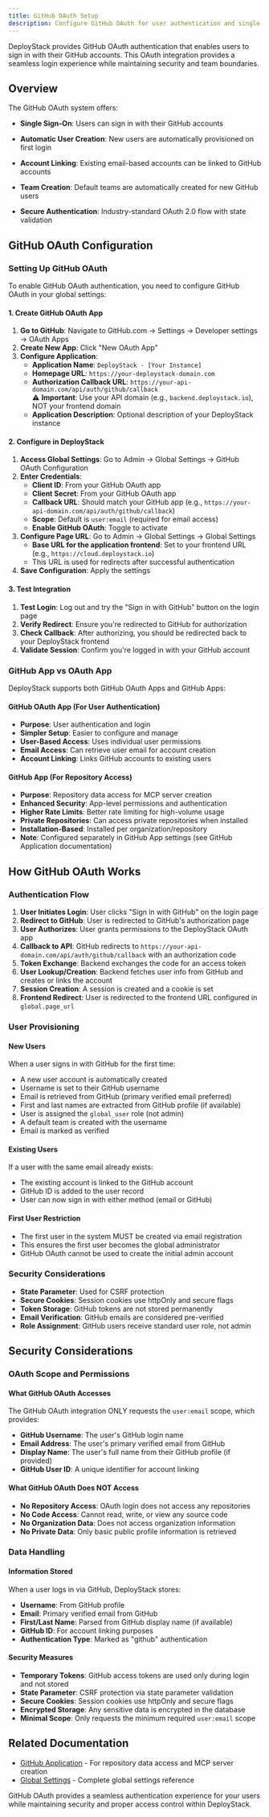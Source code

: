 ```yaml
---
title: GitHub OAuth Setup
description: Configure GitHub OAuth for user authentication and single sign-on in DeployStack.
---
```



DeployStack provides GitHub OAuth authentication that enables users to sign in with their GitHub accounts. This OAuth integration provides a seamless login experience while maintaining security and team boundaries.

## Overview

The GitHub OAuth system offers:

- **Single Sign-On**: Users can sign in with their GitHub accounts
- **Automatic User Creation**: New users are automatically provisioned on first login
- **Account Linking**: Existing email-based accounts can be linked to GitHub accounts
- **Team Creation**: Default teams are automatically created for new GitHub users

- **Secure Authentication**: Industry-standard OAuth 2.0 flow with state validation

## GitHub OAuth Configuration

### Setting Up GitHub OAuth

To enable GitHub OAuth authentication, you need to configure GitHub OAuth in your global settings:

#### 1. Create GitHub OAuth App

1. **Go to GitHub**: Navigate to GitHub.com → Settings → Developer settings → OAuth Apps
2. **Create New App**: Click "New OAuth App"
3. **Configure Application**:
   - **Application Name**: `DeployStack - [Your Instance]`
   - **Homepage URL**: `https://your-deploystack-domain.com`
   - **Authorization Callback URL**: `https://your-api-domain.com/api/auth/github/callback`  
     ⚠️ **Important**: Use your API domain (e.g., `backend.deploystack.io`), NOT your frontend domain
   - **Application Description**: Optional description of your DeployStack instance

#### 2. Configure in DeployStack

1. **Access Global Settings**: Go to Admin → Global Settings → GitHub OAuth Configuration
2. **Enter Credentials**:
   - **Client ID**: From your GitHub OAuth app
   - **Client Secret**: From your GitHub OAuth app
   - **Callback URL**: Should match your GitHub app (e.g., `https://your-api-domain.com/api/auth/github/callback`)
   - **Scope**: Default is `user:email` (required for email access)
   - **Enable GitHub OAuth**: Toggle to activate
3. **Configure Page URL**: Go to Admin → Global Settings → Global Settings
   - **Base URL for the application frontend**: Set to your frontend URL (e.g., `https://cloud.deploystack.io`)
   - This URL is used for redirects after successful authentication
4. **Save Configuration**: Apply the settings

#### 3. Test Integration

1. **Test Login**: Log out and try the "Sign in with GitHub" button on the login page
2. **Verify Redirect**: Ensure you're redirected to GitHub for authorization
3. **Check Callback**: After authorizing, you should be redirected back to your DeployStack frontend
4. **Validate Session**: Confirm you're logged in with your GitHub account

### GitHub App vs OAuth App

DeployStack supports both GitHub OAuth Apps and GitHub Apps:

#### GitHub OAuth App (For User Authentication)
- **Purpose**: User authentication and login
- **Simpler Setup**: Easier to configure and manage
- **User-Based Access**: Uses individual user permissions
- **Email Access**: Can retrieve user email for account creation
- **Account Linking**: Links GitHub accounts to existing users

#### GitHub App (For Repository Access)
- **Purpose**: Repository data access for MCP server creation
- **Enhanced Security**: App-level permissions and authentication
- **Higher Rate Limits**: Better rate limiting for high-volume usage
- **Private Repositories**: Can access private repositories when installed
- **Installation-Based**: Installed per organization/repository
- **Note**: Configured separately in GitHub App settings (see GitHub Application documentation)

## How GitHub OAuth Works

### Authentication Flow

1. **User Initiates Login**: User clicks "Sign in with GitHub" on the login page
2. **Redirect to GitHub**: User is redirected to GitHub's authorization page
3. **User Authorizes**: User grants permissions to the DeployStack OAuth app
4. **Callback to API**: GitHub redirects to `https://your-api-domain.com/api/auth/github/callback` with an authorization code
5. **Token Exchange**: Backend exchanges the code for an access token
6. **User Lookup/Creation**: Backend fetches user info from GitHub and creates or links the account
7. **Session Creation**: A session is created and a cookie is set
8. **Frontend Redirect**: User is redirected to the frontend URL configured in `global.page_url`

### User Provisioning

#### New Users
When a user signs in with GitHub for the first time:
- A new user account is automatically created
- Username is set to their GitHub username
- Email is retrieved from GitHub (primary verified email preferred)
- First and last names are extracted from GitHub profile (if available)
- User is assigned the `global_user` role (not admin)
- A default team is created with the username
- Email is marked as verified

#### Existing Users
If a user with the same email already exists:
- The existing account is linked to the GitHub account
- GitHub ID is added to the user record
- User can now sign in with either method (email or GitHub)

#### First User Restriction
- The first user in the system MUST be created via email registration
- This ensures the first user becomes the global administrator
- GitHub OAuth cannot be used to create the initial admin account

### Security Considerations

- **State Parameter**: Used for CSRF protection
- **Secure Cookies**: Session cookies use httpOnly and secure flags
- **Token Storage**: GitHub tokens are not stored permanently
- **Email Verification**: GitHub emails are considered pre-verified
- **Role Assignment**: GitHub users receive standard user role, not admin


## Security Considerations

### OAuth Scope and Permissions

#### What GitHub OAuth Accesses
The GitHub OAuth integration ONLY requests the `user:email` scope, which provides:
- **GitHub Username**: The user's GitHub login name
- **Email Address**: The user's primary verified email from GitHub
- **Display Name**: The user's full name from their GitHub profile (if provided)
- **GitHub User ID**: A unique identifier for account linking

#### What GitHub OAuth Does NOT Access
- **No Repository Access**: OAuth login does not access any repositories
- **No Code Access**: Cannot read, write, or view any source code
- **No Organization Data**: Does not access organization information
- **No Private Data**: Only basic public profile information is retrieved

### Data Handling

#### Information Stored
When a user logs in via GitHub, DeployStack stores:
- **Username**: From GitHub profile
- **Email**: Primary verified email from GitHub
- **First/Last Name**: Parsed from GitHub display name (if available)
- **GitHub ID**: For account linking purposes
- **Authentication Type**: Marked as "github" authentication

#### Security Measures
- **Temporary Tokens**: GitHub access tokens are used only during login and not stored
- **State Parameter**: CSRF protection via state parameter validation
- **Secure Cookies**: Session cookies use httpOnly and secure flags
- **Encrypted Storage**: Any sensitive data is encrypted in the database
- **Minimal Scope**: Only requests the minimum required `user:email` scope

## Related Documentation

- [GitHub Application](/github-application) - For repository data access and MCP server creation
- [Global Settings](/global-settings) - Complete global settings reference

GitHub OAuth provides a seamless authentication experience for your users while maintaining security and proper access control within DeployStack.
